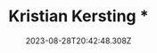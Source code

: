 ---
category:
  - Speaker
in_stock: false
price: 34.5
title: Kristian Kersting *
description: '#'
intro: Technische Universität Darmstadt
tax_included: false
taxable: true
is_digital: false
date: 2023-08-28T20:42:48.308Z
shipping:
  weight: 420
style:
  container: md
thumbnail: /src/assets/speaker05.png
id: c2f34229-c540-4d41-913e-4c00cac3c47a
order: 5
--- 